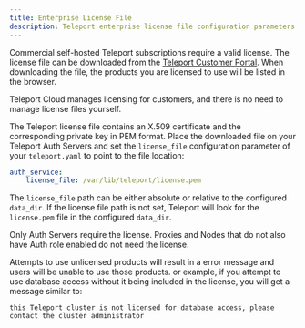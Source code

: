 ```yaml
---
title: Enterprise License File
description: Teleport enterprise license file configuration parameters and requirements
---
```


Commercial self-hosted Teleport subscriptions require a valid license. The license file can
be downloaded from the [Teleport Customer
Portal](https://dashboard.gravitational.com/web/login). When downloading the file, the products you are licensed to use will be listed in the browser. 

<Admonition type="note" title="Not applicable to Teleport Cloud">
Teleport Cloud manages licensing for customers, and there is no need to manage license files yourself. 
</Admonition>

The Teleport license file contains an X.509 certificate and the corresponding
private key in PEM format. Place the downloaded file on your Teleport Auth
Servers and set the `license_file` configuration parameter of your
`teleport.yaml` to point to the file location:

```yaml
auth_service:
    license_file: /var/lib/teleport/license.pem
```

The `license_file` path can be either absolute or relative to the configured
`data_dir`. If the license file path is not set, Teleport will look for the
`license.pem` file in the configured `data_dir`.

Only Auth Servers require the license. Proxies and Nodes that do not also have Auth role enabled do not need the license.  
    
Attempts to use unlicensed products will result in a error message and users will be unable to use those products.  or example, if you attempt to use database access without it being included in the license, you will get a message similar to:
```code
this Teleport cluster is not licensed for database access, please contact the cluster administrator
```
